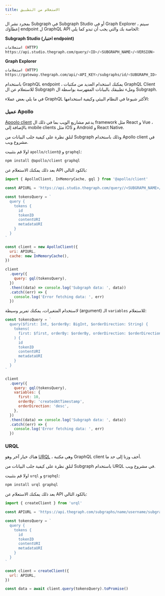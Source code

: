```yaml
---
title: الاستعلام من التطبيق
---
```


بمجرد نشر ال Subgraph في Subgraph Studio أو في Graph Explorer ، سيتم إعطاؤك endpoint ل GraphQL API الخاصة بك والتي يجب أن تبدو كما يلي:

**Subgraph Studio (اختبار endpoint)**

```sh
استعلامات (HTTP)
https://api.studio.thegraph.com/query/<ID>/<SUBGRAPH_NAME>/<VERSION>
```

**Graph Explorer**

```sh
استعلامات (HTTP)
https://gateway.thegraph.com/api/<API_KEY>/subgraphs/id/<SUBGRAPH_ID>
```

باستخدام GraphQL endpoint ، يمكنك استخدام العديد من مكتبات GraphQL Client للاستعلام عن ال Subgraph وملء تطبيقك بالبيانات المفهرسة بواسطة ال Subgraph.

في ما يلي بعض عملاء GraphQL الأكثر شيوعا في النظام البيئي وكيفية استخدامها:

### عميل Apollo

[Apoolo client](https://www.apollographql.com/docs/) يدعم مشاريع الويب بما في ذلك ال framework مثل React و Vue ، بالإضافة إلى mobile clients مثل iOS و Android و React Native.

لنلقِ نظرة على كيفية جلب البيانات من Subgraph وذلك باستخدام Apollo client في مشروع ويب.

اولا قم بتثبيت `apollo/client@` و `graphql`:

```sh
npm install @apollo/client graphql
```

بعد ذلك يمكنك الاستعلام عن API بالكود التالي:

```javascript
import { ApolloClient, InMemoryCache, gql } from '@apollo/client'

const APIURL = 'https://api.studio.thegraph.com/query//<SUBGRAPH_NAME>/'

const tokensQuery = `
  query {
    tokens {
      id
      tokenID
      contentURI
      metadataURI
    }
  }
`

const client = new ApolloClient({
  uri: APIURL,
  cache: new InMemoryCache(),
})

client
  .query({
    query: gql(tokensQuery),
  })
  .then((data) => console.log('Subgraph data: ', data))
  .catch((err) => {
    console.log('Error fetching data: ', err)
  })
```

لاستخدام المتغيرات، يمكنك تمرير وسيطة (argument) الـ `variables` للاستعلام:

```javascript
const tokensQuery = `
  query($first: Int, $orderBy: BigInt, $orderDirection: String) {
    tokens(
      first: $first, orderBy: $orderBy, orderDirection: $orderDirection
    ) {
      id
      tokenID
      contentURI
      metadataURI
    }
  }
`

client
  .query({
    query: gql(tokensQuery),
    variables: {
      first: 10,
      orderBy: 'createdAtTimestamp',
      orderDirection: 'desc',
    },
  })
  .then((data) => console.log('Subgraph data: ', data))
  .catch((err) => {
    console.log('Error fetching data: ', err)
  })
```

### URQL

هناك خيار آخر وهو [URQL](https://formidable.com/open-source/urql/) ، وهي مكتبة GraphQL client أخف وزنا إلى حد ما.

لنلقِ نظرة على كيفية جلب البيانات من Subgraph باستخدام URQL في مشروع ويب.

اولا قم بتثبيت `urql` و `graphql`:

```sh
npm install urql graphql
```

بعد ذلك يمكنك الاستعلام عن API بالكود التالي:

```javascript
import { createClient } from 'urql'

const APIURL = 'https://api.thegraph.com/subgraphs/name/username/subgraphname'

const tokensQuery = `
  query {
    tokens {
      id
      tokenID
      contentURI
      metadataURI
    }
  }
`

const client = createClient({
  url: APIURL,
})

const data = await client.query(tokensQuery).toPromise()
```
